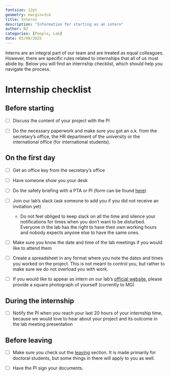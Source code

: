 ```yaml
---
fontsize: 12pt
geometry: margin=3cm
title: Interns
description: "Information for starting as an intern"
author: NZ
categories: [People, Lab]
date: 05/08/2025
---
```


Interns are an integral part of our team and are treated as equal colleagues. However, there are specific rules related to internships that all of us must abide by. Below you will find an internship checklist, which should help you navigate the process.

# Internship checklist

## Before starting

- [ ] Discuss the content of your project with the PI

- [ ] Do the necessary paperwork and make sure you got an o.k. from the secretary's office, the HR department of the university or the international office (for international students).

## On the first day

- [ ] Get an office key from the secretary's office

- [ ] Have someone show you your desk

- [ ] Do the safety briefing with a PTA or PI (form can be found [here](https://sharepoint.uni-graz.at/sites/602/_layouts/15/WopiFrame.aspx?sourcedoc=%7BEC8D17C7-17DF-4538-A235-C15504B41B1B%7D&file=Unterweisungen_Untersuchungsraum.pdf&action=default))

- [ ] Join our lab's slack (ask someone to add you if you did not receive an invitation yet)

    -   Do not feel obliged to keep slack on all the time and silence your notifications for times when you don't want to be disturbed. Everyone in the lab has the right to have their own working hours and nobody expects anyone else to have the same ones.

- [ ] Make sure you know the date and time of the lab meetings if you would like to attend them

- [ ] Create a spreadsheet in any format where you note the dates and times you worked on the project. This is not meant to control you, but rather to make sure we do not overload you with work.

- [ ] If you would like to appear as intern on our lab's [official website](https://neurovision.uni-graz.at/en/contact-team/), please provide a square photograph of yourself (currently to MG)

## During the internship

- [ ] Notify the PI when you reach your last 20 hours of your internship time, because we would love to hear about your project and its outcome in the lab meeting presentation

## Before leaving

- [ ] Make sure you check out the [leaving](../leaving/index.qmd) section. It is made primarily for doctoral students, but some things in there will apply to you as well.

- [ ] Have the PI sign your documents.
